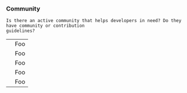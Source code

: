 
<Content>
    <h3 className="subtitle is-5">Community</h3>

    Is there an active community that helps developers in need? Do they have community or contribution
    guidelines?
</Content>

<table className="table">
    <tbody>
    <tr>
        <td><Rating rating={5}/></td>
        <td>Foo</td>
    </tr>
    <tr>
        <td><Rating rating={4}/></td>
        <td>Foo</td>
    </tr>
    <tr>
        <td><Rating rating={3}/></td>
        <td>Foo</td>
    </tr>
    <tr>
        <td><Rating rating={2}/></td>
        <td>Foo</td>
    </tr>
    <tr>
        <td><Rating rating={1}/></td>
        <td>Foo</td>
    </tr>
    </tbody>
</table>
